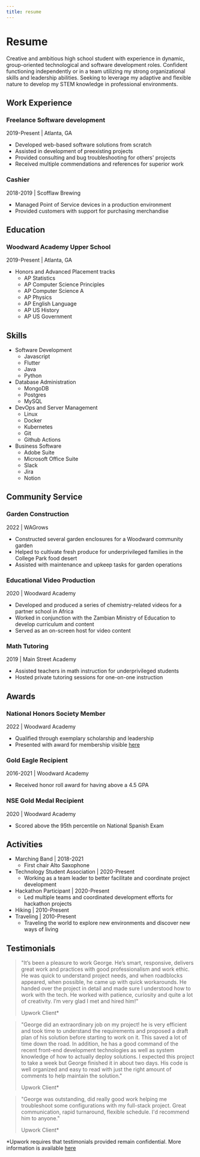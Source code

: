 ```yaml
---
title: resume
---
```

# Resume
Creative and ambitious high school student with experience in dynamic, group-oriented technological and software development roles.
Confident functioning independently or in a team utilizing my strong organizational skills and leadership abilities. 
Seeking to leverage my adaptive and flexible nature to develop my STEM knowledge in professional environments. 

## Work Experience


<!-- ### GTRI Intern
Summer 2022 | Georgia Tech
- Soon :) 
- Generic Filler Text 1
- Generic Filler Text 1 -->


### Freelance Software development
2019-Present | Atlanta, GA
- Developed web-based software solutions from scratch
- Assisted in development of preexisting projects 
- Provided consulting and bug troubleshooting for others' projects
- Received multiple commendations and references for superior work 

### Cashier
2018-2019 | Scofflaw Brewing
- Managed Point of Service devices in a production environment
- Provided customers with support for purchasing merchandise

## Education

### Woodward Academy Upper School
2019-Present | Atlanta, GA
- Honors and Advanced Placement tracks
  - AP Statistics
  - AP Computer Science Principles
  - AP Computer Science A
  - AP Physics
  - AP English Language
  - AP US History
  - AP US Government

## Skills

- Software Development
  - Javascript
  - Flutter
  - Java
  - Python
- Database Administration
  - MongoDB
  - Postgres
  - MySQL
- DevOps and Server Management
  - Linux
  - Docker
  - Kubernetes
  - Git
  - Github Actions
- Business Software
  - Adobe Suite
  - Microsoft Office Suite
  - Slack
  - Jira
  - Notion

## Community Service

### Garden Construction
2022 | WAGrows
- Constructed several garden enclosures for a Woodward community garden
- Helped to cultivate fresh produce for underprivileged families in the College Park food desert 
- Assisted with maintenance and upkeep tasks for garden operations

### Educational Video Production
2020 | Woodward Academy
- Developed and produced a series of chemistry-related videos for a partner school in Africa
- Worked in conjunction with the Zambian Ministry of Education to develop curriculum and content
- Served as an on-screen host for video content

### Math Tutoring
2019 | Main Street Academy
- Assisted teachers in math instruction for underprivileged students
- Hosted private tutoring sessions for one-on-one instruction

## Awards

### National Honors Society Member
2022 | Woodward Academy
- Qualified through exemplary scholarship and leadership
- Presented with award for membership visible [here](https://www.credly.com/badges/ce90355a-cec7-4c78-833f-15a331fd1f79)

### Gold Eagle Recipient
2016-2021 | Woodward Academy
- Received honor roll award for having above a 4.5 GPA

### NSE Gold Medal Recipient
2020 | Woodward Academy
- Scored above the 95th percentile on National Spanish Exam 

## Activities
- Marching Band | 2018-2021
    - First chair Alto Saxophone
- Technology Student Association | 2020-Present
    - Working as a team leader to better facilitate and coordinate project development 
- Hackathon Participant | 2020-Present
    - Led multiple teams and coordinated development efforts for hackathon projects
- Hiking | 2010-Present
- Traveling | 2010-Present
    - Traveling the world to explore new environments and discover new ways of living

## Testimonials
> "It’s been a pleasure to work George. He’s smart, responsive, delivers great work and practices with good professionalism and work ethic. He was quick to understand project needs, and when roadblocks appeared, when possible, he came up with quick workarounds. He handed over the project in detail and made sure I understood how to work with the tech. He worked with patience, curiosity and quite a lot of creativity. I’m very glad I met and hired him!"
> 
> Upwork Client*

> "George did an extraordinary job on my project! he is very efficient and took time to understand the requirements and proposed a draft plan of his solution before starting to work on it. This saved a lot of time down the road. In addition, he has a good command of the recent front-end development technologies as well as system knowledge of how to actually deploy solutions. I expected this project to take a week but George finished it in about two days. His code is well organized and easy to read with just the right amount of comments to help maintain the solution."
>
> Upwork Client*

> "George was outstanding, did really good work helping me troubleshoot some configurations with my full-stack project. Great communication, rapid turnaround, flexible schedule. I'd recommend him to anyone."
>
> Upwork Client*

*Upwork requires that testimonials provided remain confidential. More information is available [here](https://www.upwork.com/freelancers/~01722f50762199c085)
